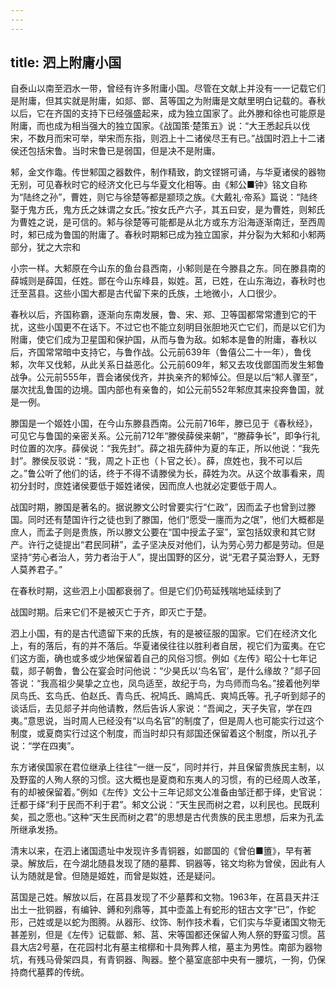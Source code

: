 ```yaml
---
---
---
```

title: 泗上附庸小国
---



自泰山以南至泗水一带，曾经有许多附庸小国。尽管在文献上并没有一一记载它们是附庸，但其实就是附庸，如郯、鄫、莒等国之为附庸是文献里明白记载的。春秋以后，它在齐国的支持下已经强盛起来，成为独立国家了。此外滕和徐也可能原是附庸，而也成为相当强大的独立国家。《战国策·楚策五》说：“大王悉起兵以伐宋，不数月而宋可举，举宋而东指，则泗上十二诸侯尽王有已。”战国时泗上十二诸侯还包括宋鲁。当时宋鲁已是弱国，但是决不是附庸。

邾，金文作鼄。传世邾国之器数件，制作精致，韵文铿锵可诵，与华夏诸侯的器物无别，可见春秋时它的经济文化已与华夏文化相等。由《邾公■钟》铭文自称为“陆终之孙”，曹姓，则它与徐楚等都是颛顼之族。《大戴礼·帝系》篇说：“陆终娶于鬼方氏，鬼方氏之妹谓之女氏。”按女氏产六子，其五曰安，是为曹姓，则邾氏为曹姓之说，是可信的。邾与徐楚等可能都是从北方或东方沿海逐渐南迁，至西周时，邾已成为鲁国的附庸了。春秋时期邾已成为独立国家，并分裂为大邾和小邾两部分，犹之大宗和

小宗一样。大邾原在今山东的鱼台县西南，小邾则是在今滕县之东。同在滕县南的薛城则是薛国，任姓。鄫在今山东峰县，姒姓。莒，已姓，在山东海边，春秋时也迁至莒县。这些小国大都是古代留下来的氏族，土地微小，人口很少。

春秋以后，齐国称霸，逐渐向东南发展，鲁、宋、郑、卫等国都常常遭到它的干扰，这些小国更不在话下。不过它也不能立刻明目张胆地灭亡它们，而是以它们为附庸，使它们成为卫星国和保护国，从而与鲁为敌。如邾本是鲁的附庸，春秋以后，齐国常常暗中支持它，与鲁作战。公元前639年（鲁僖公二十一年），鲁伐邾，次年又伐邾，从此关系日益恶化。公元前609年，邾又去攻伐鄫国而发生邾鲁战争。公元前555年，晋会诸侯伐齐，并执亲齐的邾悼公。但是以后“邾人骤至”，屡次扰乱鲁国的边境。国内部也有亲鲁的，如公元前552年邾庶其来投奔鲁国，就是一例。

滕国是一个姬姓小国，在今山东滕县西南。公元前716年，滕已见于《春秋经》，可见它与鲁国的亲密关系。公元前712年“滕侯薛侯来朝”，“滕薛争长”，即争行礼时位置的次序。薛侯说：“我先封”。薛之祖先薛仲为夏的车正，所以他说：“我先封”。滕侯反驳说：“我，周之卜正也（卜官之长）。薛，庶姓也，我不可以后之。”鲁公听了他们的话，终于不得不请滕侯为长，薛姓为次。从这个故事看来，周初分封时，庶姓诸侯要低于姬姓诸侯，因而庶人也就必定要低于周人。

战国时期，滕国是著名的。据说滕文公时曾要实行“仁政”，因而孟子也曾到过滕国。同时还有楚国许行之徒也到了滕国，他们“愿受一廛而为之氓”，他们大概都是庶人，而孟子则是贵族，所以滕文公要在“国中授孟子室”，室包括奴隶和其它财产。许行之徒提出“君民同耕”，孟子坚决反对他们，认为劳心劳力都是劳动。但是坚持“劳心者治人，劳力者治于人”，提出国野的区分，说“无君子莫治野人，无野人莫养君子。”

在春秋时期，这些泗上小国都衰弱了。但是它们仍苟延残喘地延续到了

战国时期。后来它们不是被灭亡于齐，即灭亡于楚。

泗上小国，有的是古代遗留下来的氏族，有的是被征服的国家。它们在经济文化上，有的落后，有的并不落后。华夏诸侯往往以胜利者自居，视它们为蛮夷。在它们这方面，确也或多或少地保留着自己的风俗习惯。例如《左传》昭公十七年记载，郯子朝鲁，鲁公在宴会时问他说：“少昊氏以‘鸟名官’，是什么缘故？”郯子回答说：“我高祖少昊挚之立也，凤鸟适至，故纪于鸟，为鸟师而鸟名。”接着他列举凤鸟氏、玄鸟氏、伯赵氏、青鸟氏、祝鸠氏、鴡鸠氏、爽鸠氏等。孔子听到郯子的谈话后，去见郯子并向他请教，然后告诉人家说：“吾闻之，天子失官，学在四夷。”意思说，当时周人已经没有“以鸟名官”的制度了，但是周人也可能实行过这个制度，或夏商实行过这个制度，而当时却只有郯国还保留着这个制度，所以孔子说：“学在四夷”。

东方诸侯国家在君位继承上往往“一继一反”，同时并行，并且保留贵族民主制，以及野蛮的人殉人祭的习惯。这大概也是夏商和东夷人的习惯，有的已经周人改革，有的却被保留着。”例如《左传》文公十三年记郯文公准备由邹迁都于绎，史官说：迁都于绎“利于民而不利于君”。邾文公说：“天生民而树之君，以利民也。民既利矣，孤之愿也。”这种“天生民而树之君”的思想是古代贵族的民主思想，后来为孔孟所继承发扬。

清末以来，在泗上诸国遗址中发现许多青铜器，如鄫国的《曾伯■簠》，早有著录。解放后，在今湖北随县发现了随的墓葬、铜器等，铭文均称为曾侯，因此有人认为随就是曾。但随是姬姓，而曾是姒姓，还是疑问。

莒国是己姓。解放以后，在莒县发现了不少墓葬和文物。1963年，在莒县天井汪出土一批铜器，有编钟、鎛和列鼎等，其中壶盖上有蛇形的钮古文字“已”，作蛇形，己姓或是以蛇为图腾。从器形、纹饰、制作技术看，它们实与华夏诸国文物无甚差别，但是《左传》记载鄫、邾、莒、宋等国都还保留人殉人祭的野蛮习惯。莒县大店2号墓，在花园村北有墓主棺槨和十具殉葬人棺，墓主为男性。南部为器物坑，有残马骨架四具，有青铜器、陶器。整个墓室底部中央有一腰坑，一狗，仍保持商代墓葬的传统。